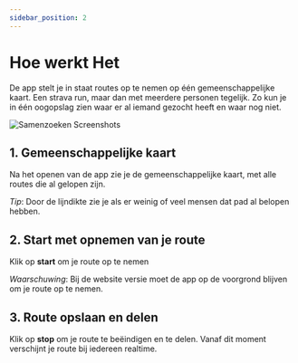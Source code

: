 ```yaml
---
sidebar_position: 2
---
```


# Hoe werkt Het

De app stelt je in staat routes op te nemen op één gemeenschappelijke kaart. Een strava run, maar dan met meerdere personen tegelijk. 
Zo kun je in één oogopslag zien waar er al iemand gezocht heeft en waar nog niet.  

![Samenzoeken Screenshots](/img/samenzoeken-screenshots.jpg)

## 1. Gemeenschappelijke kaart

Na het openen van de app zie je de gemeenschappelijke kaart, met alle routes die al gelopen zijn. 

 *Tip*: Door de lijndikte zie je als er weinig of veel mensen dat pad al belopen hebben.

## 2. Start met opnemen van je route

Klik op **start** om je route op te nemen

*Waarschuwing*: Bij de website versie moet de app op de voorgrond blijven om je route op te nemen. 

## 3. Route opslaan en delen

Klik op **stop** om je route te beëindigen en te delen. Vanaf dit moment verschijnt je route bij iedereen realtime.
